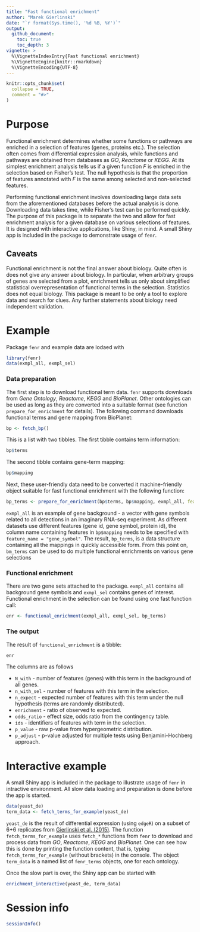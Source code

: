```yaml
---
title: "Fast functional enrichment"
author: "Marek Gierlinski"
date: "`r format(Sys.time(), '%d %B, %Y')`"
output:
  github_document:
    toc: true
    toc_depth: 3
vignette: >
  %\VignetteIndexEntry{Fast functional enrichment}
  %\VignetteEngine{knitr::rmarkdown}
  %\VignetteEncoding{UTF-8}
---
```


```r
knitr::opts_chunk$set(
  collapse = TRUE,
  comment = "#>"
)
```

# Purpose

Functional enrichment determines whether some functions or pathways are enriched in a selection of features (genes, proteins etc.). The selection often comes from differential expression analysis, while functions and pathways are obtained from databases as *GO*, *Reactome* or *KEGG*. At its simplest enrichment analysis tells us if a given function $F$ is enriched in the selection based on Fisher's test. The null hypothesis is that the proportion of features annotated with $F$ is the same among selected and non-selected features. 

Performing functional enrichment involves downloading large data sets from the aforementioned databases before the actual analysis is done. Downloading data takes time, while Fisher's test can be performed quickly. The purpose of this package is to separate the two and allow for fast enrichment analysis for a given database on various selections of features. It is designed with interactive applications, like Shiny, in mind. A small Shiny app is included in the package to demonstrate usage of `fenr`.

## Caveats

Functional enrichment is not the final answer about biology. Quite often is does not give any answer about biology. In particular, when arbitrary groups of genes are selected from a plot, enrichment tells us only about simplified statistical overrepresentation of functional terms in the selection. Statistics does not equal biology. This package is meant to be only a tool to explore data and search for clues. Any further statements about biology need independent validation.

# Example

Package `fenr` and example data are lodaed with

```r
library(fenr)
data(exmpl_all, exmpl_sel)
```

### Data preparation

The first step is to download functional term data. `fenr` supports downloads from *Gene Ontology*, *Reactome*, *KEGG* and *BioPlanet*. Other ontologies can be used as long as they are converted into a suitable format (see function `prepare_for_enrichment` for details). The following command downloads functional terms and gene mapping from BioPlanet:

```r
bp <- fetch_bp()
```

This is a list with two tibbles. The first tibble contains term information:

```r
bp$terms
```

The second tibble contains gene-term mapping:

```r
bp$mapping
```

Next, these user-friendly data need to be converted it machine-friendly object suitable for fast functional enrichment with the following function:

```r
bp_terms <- prepare_for_enrichment(bp$terms, bp$mapping, exmpl_all, feature_name = "gene_symbol")
```

`exmpl_all` is an example of gene background - a vector with gene symbols related to all detections in an imaginary RNA-seq experiment. As different datasets use different features (gene id, gene symbol, protein id), the column name containing features in `bp$mapping` needs to be specified with `feature_name = "gene_symbol"`. The result, `bp_terms`, is a data structure containing all the mappings in quickly accessible form. From this point on, `bm_terms` can be used to do multiple functional enrichments on various gene selections

### Functional enrichment

There are two gene sets attached to the package. `exmpl_all` contains all background gene symbols and `exmpl_sel` contains genes of interest. Functional enrichment in the selection can be found using one fast function call:

```r
enr <- functional_enrichment(exmpl_all, exmpl_sel, bp_terms)
```


### The output

The result of `functional_enrichment` is a tibble:

```r
enr
```

The columns are as follows

 - `N_with` - number of features (genes) with this term in the background of all genes.
 - `n_with_sel` - number of features with this term in the selection.
 - `n_expect` - expected number of features with this term under the null hypothesis (terms are randomly distributed).
 - `enrichment` - ratio of observed to expected.
 - `odds_ratio` - effect size, odds ratio from the contingency table.
 - `ids` - identifiers of features with term in the selection.
 - `p_value` - raw p-value from hypergeometric distribution.
 - `p_adjust` - p-value adjusted for multiple tests using Benjamini-Hochberg approach.
 
 
# Interactive example

A small Shiny app is included in the package to illustrate usage of `fenr` in intractive environment. All slow data loading and preparation is done before the app is started.

```r
data(yeast_de)
term_data <- fetch_terms_for_example(yeast_de)
```
 
`yeast_de` is the result of differential expression (using `edgeR`) on a subset of 6+6 replicates from [Gierlinski et al. (2015)](https://academic.oup.com/bioinformatics/article/31/22/3625/240923). The function `fetch_terms_for_example` uses `fetch_*` functions from `fenr` to download and process data from *GO*, *Reactome*, *KEGG* and *BioPlanet*. One can see how this is done by printing the function content, that is, typing `fetch_terms_for_example` (without brackets) in the console. The object `term_data` is a named list of `fenr_terms` objects, one for each ontology.

Once the slow part is over, the Shiny app can be started with

```r
enrichment_interactive(yeast_de, term_data)
```

# Session info

```r
sessionInfo()
```
